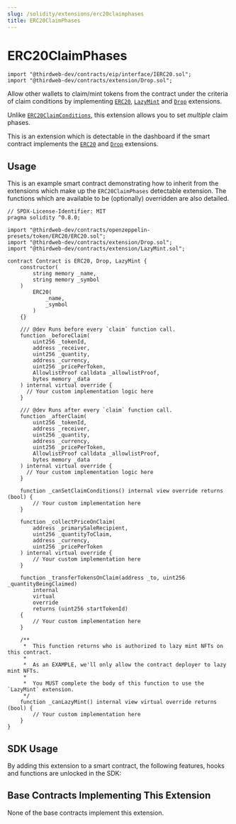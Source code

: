 ```yaml
---
slug: /solidity/extensions/erc20claimphases
title: ERC20ClaimPhases
---
```



# ERC20ClaimPhases

```solidity
import "@thirdweb-dev/contracts/eip/interface/IERC20.sol";
import "@thirdweb-dev/contracts/extension/Drop.sol";
```

Allow other wallets to claim/mint tokens from the contract under the criteria of claim conditions by
implementing [`ERC20`](/solidity/extensions/erc20), [`LazyMint`](/solidity/extensions/lazymint) and [`Drop`](/solidity/extensions/drop) extensions.

Unlike [`ERC20ClaimConditions`](/solidity/extensions/erc1155claimconditions), this extension allows you to set *multiple* claim phases.

This is an extension which is detectable in the dashboard if the smart contract implements the 
[`ERC20`](/solidity/extensions/erc20) and [`Drop`](/solidity/extensions/drop) extensions.


<div className="row">

<div style={{ paddingLeft: 12, paddingBottom: 12 }}>

<ViewContractCodeButton
  link="https://github.com/thirdweb-dev/contracts/blob/main/contracts/eip/interface/IERC20.sol"
  name="ERC20"
  text="IERC20"
  isInterface={true}
/>

</div>

<div style={{ paddingLeft: 12, paddingBottom: 12 }}>

<ViewContractCodeButton
  link="https://github.com/thirdweb-dev/contracts/blob/main/contracts/extension/Drop.sol"
  name="Drop"
  text="Drop"
/>

</div>

</div>

## Usage

This is an example smart contract demonstrating how to inherit from the extensions which make up the `ERC20ClaimPhases` detectable extension. 
The functions which are available to be (optionally) overridden are also detailed.

```solidity
// SPDX-License-Identifier: MIT
pragma solidity ^0.8.0;

import "@thirdweb-dev/contracts/openzeppelin-presets/token/ERC20/ERC20.sol";
import "@thirdweb-dev/contracts/extension/Drop.sol";
import "@thirdweb-dev/contracts/extension/LazyMint.sol";

contract Contract is ERC20, Drop, LazyMint {
    constructor(
        string memory _name,
        string memory _symbol
    )
        ERC20(
            _name,
            _symbol
        )
    {}

    /// @dev Runs before every `claim` function call.
    function _beforeClaim(
        uint256 _tokenId,
        address _receiver,
        uint256 _quantity,
        address _currency,
        uint256 _pricePerToken,
        AllowlistProof calldata _allowlistProof,
        bytes memory _data
    ) internal virtual override {
      // Your custom implementation logic here
    }

    /// @dev Runs after every `claim` function call.
    function _afterClaim(
        uint256 _tokenId,
        address _receiver,
        uint256 _quantity,
        address _currency,
        uint256 _pricePerToken,
        AllowlistProof calldata _allowlistProof,
        bytes memory _data
    ) internal virtual override {
      // Your custom implementation logic here
    }
    
    function _canSetClaimConditions() internal view override returns (bool) {
        // Your custom implementation here
    }

    function _collectPriceOnClaim(
        address _primarySaleRecipient,
        uint256 _quantityToClaim,
        address _currency,
        uint256 _pricePerToken
    ) internal virtual override {
        // Your custom implementation here
    }

    function _transferTokensOnClaim(address _to, uint256 _quantityBeingClaimed)
        internal
        virtual
        override
        returns (uint256 startTokenId)
    {
        // Your custom implementation here
    }

    /**
     *  This function returns who is authorized to lazy mint NFTs on this contract.
     *
     *  As an EXAMPLE, we'll only allow the contract deployer to lazy mint NFTs.
     *
     *  You MUST complete the body of this function to use the `LazyMint` extension.
     */
    function _canLazyMint() internal view virtual override returns (bool) {
        // Your custom implementation here
    }
}
```

## SDK Usage

By adding this extension to a smart contract, the following features, hooks and functions are unlocked in the SDK:

<div className="row" style={{ marginBottom: 12 }}>
  <div className="col col--3" style={{ padding: 8 }}>
    <QuickstartCard
      name="React"
      link="/react/react.useclaimconditions"
      image="/assets/languages/react.png"
    />
  </div>
  <div className="col col--3" style={{ padding: 8 }}>
    <QuickstartCard
      name="TypeScript"
      link="/typescript/sdk.erc20claimconditions"
      image="/assets/languages/typescript.png"
    />
  </div>
  <div className="col col--3" style={{ padding: 8 }}>
    <QuickstartCard
      name="Python"
      link="/python/python.erc20claimconditions"
      image="/assets/languages/python.png"
    />
  </div>
  <div className="col col--3" style={{ padding: 8 }}>
    <QuickstartCard
      name="Unity"
      link="/unity/erc20claimconditions"
      image="/assets/languages/unity.webp"
    />
  </div>
</div>

## Base Contracts Implementing This Extension

None of the base contracts implement this extension.
